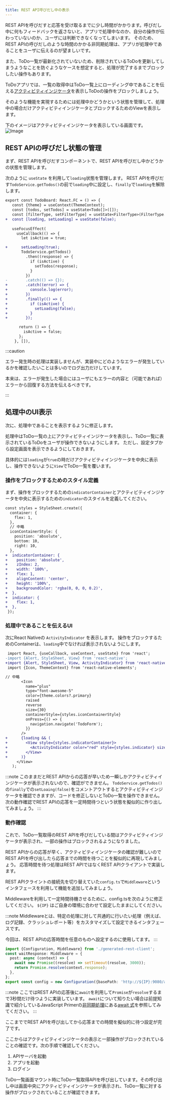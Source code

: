 ```yaml
---
title: REST API呼びだし中の表示
---
```


REST APIを呼びだすと応答を受け取るまでに少し時間がかかります。呼びだし中に何もフィードバックを返さないと、アプリで処理中なのか、自分の操作が伝わっていないのか、ユーザには判断できなくなってしまいます。
そのため、REST APIの呼びだしのような時間のかかる非同期処理は、アプリが処理中であることをユーザに伝えるのが望ましいです。

また、ToDo一覧が最新化されていないため、削除されているToDoを更新してしまうようなことを防ぐようなケースを想定すると、処理が完了するまでブロックしたい操作もあります。

ToDoアプリでは、一覧の取得中はToDo一覧上にローディング中であることを伝える[アクティビティインジケータ](https://reactnative.dev/docs/activityindicator)を表示しToDoの操作をブロックしましょう。

そのような機能を実現するためには処理中かどうかという状態を管理して、処理中の場合だけアクティビティインジケータとブロックするためのViewを表示します。

下のイメージはアクティビティインジケータを表示している画面です。
![Image](./indicator.png)

## REST APIの呼びだし状態の管理

まず、REST APIを呼びだすコンポーネントで、REST APIを呼びだし中かどうかの状態を管理します。

次のように `useState` を利用して`loading`状態を管理します。
REST APIを呼びだす`TodoService.getTodos()`の前で`loading`中に設定し、`finally`で`loading`を解除します。

```diff typescript title="screens/todo/TodoBoard.tsx"
export const TodoBoard: React.FC = () => {
   const {theme} = useContext(ThemeContext);
   const [todos, setTodos] = useState<Todo[]>([]);
   const [filterType, setFilterType] = useState<FilterType>(FilterType.ALL);
+  const [loading, setLoading] = useState(false);
 
   useFocusEffect(
     useCallback(() => {
       let isActive = true;

+      setLoading(true);
       TodoService.getTodos()
         .then((response) => {
           if (isActive) {
             setTodos(response);
           }
         })
-        .catch(() => {});
+        .catch((error) => {
+          console.log(error);
+        })
+        .finally(() => {
+          if (isActive) {
+            setLoading(false);
+          }
+        });

      return () => {
        isActive = false;
      };
    }, []),

```

:::caution

エラー発生時の処理は実装しませんが、実装中にどのようなエラーが発生しているかを確認したいことは多いのでログ出力だけしています。

本来は、エラーが発生した場合にはユーザにもエラーの内容と（可能であれば）エラーから回復する方法を伝えるべきです。

:::

## 処理中のUI表示

次に、処理中であることを表示するように修正します。

処理中はToDo一覧の上にアクティビティインジケータを表示し、ToDo一覧に表示されているToDoをユーザが操作できないようにします。
ただし、設定タブから設定画面を表示できるようにしておきます。

具体的には`loading`が`true`の時だけアクティビティインジケータを中央に表示し、操作できないように`View`でToDo一覧を覆います。

### 操作をブロックするためのスタイル定義

まず、操作をブロックするための`indicatorContainer`とアクティビティインジケータを中央に表示するための`indicator`のスタイルを定義してください。

``` diff typescript jsx title="/src/screens/todo/TodoBoard.tsx"
const styles = StyleSheet.create({
  container: {
    flex: 1,
  },
  // 中略
  iconContainerStyle: {
    position: 'absolute',
    bottom: 10,
    right: 10,
  },
+  indicatorContainer: {
+    position: 'absolute',
+    zIndex: 2,
+    width: '100%',
+    flex: 1,
+    alignContent: 'center',
+    height: '100%',
+    backgroundColor: 'rgba(0, 0, 0, 0.2)',
+  },
+  indicator: {
+    flex: 1,
+  },
 });
```

### 処理中であることを伝えるUI

次にReact Nativeの `ActivityIndicator` を表示します。
操作をブロックするためのContainerは、`loading`中でなければ表示されないようにします。

```diff typescript title="/src/screens/todo/TodoBoard.tsx"
 import React, {useCallback, useContext, useState} from 'react';
-import {Alert, StyleSheet, View} from 'react-native';
+import {Alert, StyleSheet, View, ActivityIndicator} from 'react-native';
 import {Icon, ThemeContext} from 'react-native-elements';

// 中略
       <Icon
         name="plus"
         type="font-awesome-5"
         color={theme.colors?.primary}
         raised
         reverse
         size={30}
         containerStyle={styles.iconContainerStyle}
         onPress={() => {
           navigation.navigate('TodoForm');
         }}
       />
+      {loading && (
+        <View style={styles.indicatorContainer}>
+          <ActivityIndicator color="red" style={styles.indicator} size="large" />
+        </View>
+      )}
     </View>
   );
```

:::note
このままだとREST APIからの応答が早いため一瞬しかアクティビティインジケータが表示されないので、確認ができません。
`TodoService.getTodos()`の`finally`での`setLoaing(false)`をコメントアウトするとアクティビティインジケータを確認できますが、コードを修正しないとToDo一覧を操作できません。
次の動作確認でREST APIの応答を一定時間待つという状態を擬似的に作り出してみましょう。
:::

### 動作確認

これで、ToDo一覧取得のREST APIを呼びだしている間はアクティビティインジケータが表示され、一部の操作はブロックされるようになりました。

REST APIからの応答が早く、アクティビティインジケータの確認が難しいのでREST APIを呼び出したら応答までの時間を待つことを擬似的に再現してみましょう。
応答時間を待つ処理はREST APIではなくREST APIクライアントで実装します。

REST APIクライントの接続先を切り替えていた`config.ts`で`Middleware`というインタフェースを利用して機能を追加してみましょう。

Middlewareを利用して一定時間待機させるために、config.tsを次のように修正してください。
`${IP}` はご自身の環境に合わせて設定したままにしてください。

:::note
Middlewareとは、特定の処理に対して共通的に行いたい処理（例えば、ログ記録、クラッシュレポート等）をカスタマイズして設定できるインタフェースです。

今回は、REST APIの応答時間を任意のものへ設定するのに使用してます。
:::

``` typescript jsx title="/src/backend/config.ts"
import {Configuration, Middleware} from './generated-rest-client';
const waitResponse: Middleware = {
  post: async (context) => {
    await new Promise((resolve) => setTimeout(resolve, 3000));
    return Promise.resolve(context.response);
  },
};
export const config = new Configuration({basePath: 'http://${IP}:9080/api', middleware: [waitResponse]});

```

:::note
ここではREST APIの応答後に`await`を利用して`Promise`が`resolve`するまで3秒間だけ待つように実装しています。
`await`について知りたい場合は前提知識で紹介しているJavaScript Primerの[非同期処理](https://jsprimer.net/basic/async/)にある[await 式](https://jsprimer.net/basic/async/#await-expression)を参照してみてください。
:::

ここまででREST APIを呼び出してから応答までの時間を擬似的に待つ設定が完了です。

ここからはアクティビティインジケータの表示と一部操作がブロックされていることの確認です。次の手順で確認してください。

1. APIサーバを起動
2. アプリを起動
3. ログイン

ToDo一覧画面マウント時にToDo一覧取得APIを呼び出しています。その呼び出し中は画面中央にアクティビティインジケータが表示され、ToDo一覧に対する操作がブロックされていることが確認できます。
